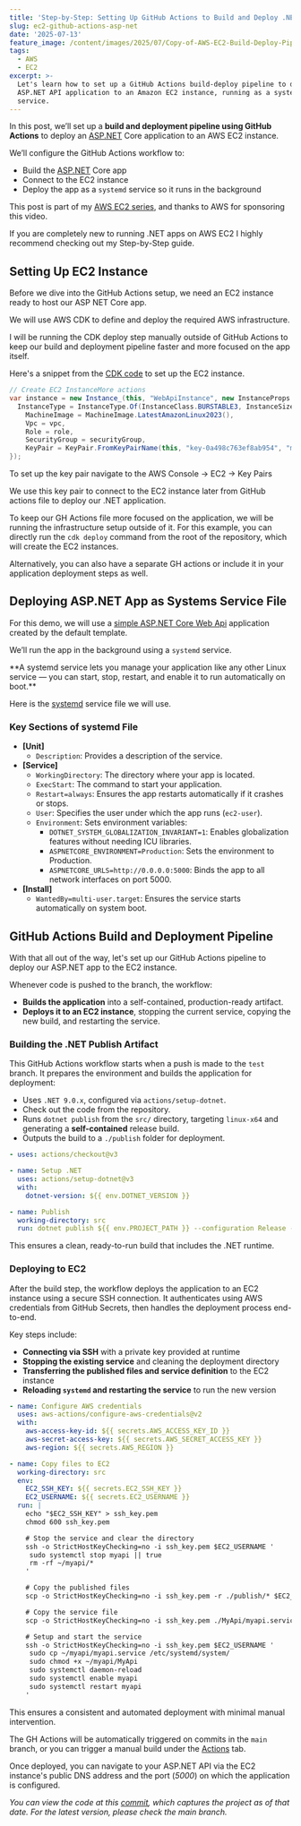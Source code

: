 ```yaml
---
title: 'Step-by-Step: Setting Up GitHub Actions to Build and Deploy .NET to EC2'
slug: ec2-github-actions-asp-net
date: '2025-07-13'
feature_image: /content/images/2025/07/Copy-of-AWS-EC2-Build-Deploy-Pipeline--1-.png
tags:
  - AWS
  - EC2
excerpt: >-
  Let's learn how to set up a GitHub Actions build-deploy pipeline to deploy an
  ASP.NET API application to an Amazon EC2 instance, running as a systemd
  service.
---
```

In this post, we’ll set up a **build and deployment pipeline using GitHub Actions** to deploy an [ASP.NET](http://ASP.NET) Core application to an AWS EC2 instance.

We’ll configure the GitHub Actions workflow to:

-   Build the [ASP.NET](http://ASP.NET) Core app
-   Connect to the EC2 instance
-   Deploy the app as a `systemd` service so it runs in the background

<EmbedCard src="https://www.youtube.com/embed/hViTuEA75-w?feature=oembed" title="Deploying ASP.NET API on Amazon EC2 Using GitHub Actions" />

This post is part of my [AWS EC2 series](/blog/tag/ec2/), and thanks to AWS for sponsoring this video.

If you are completely new to running .NET apps on AWS EC2 I highly recommend checking out my Step-by-Step guide.

<BookmarkCard href="/blog/amazon-ec2-dotnet-api-hosting/" title="Deploying a .NET Web API on Amazon EC2: A Step-by-Step Guide" description="Let’s learn how to leverage Amazon EC2 to host your .NET applications. In this post, we will learn how to create an EC2 instance, set it up with .NET runtime, upload your .NET application, and run it from there." icon="/content/images/icon/logo-512x512-22.png" />

## Setting Up EC2 Instance

Before we dive into the GitHub Actions setup, we need an EC2 instance ready to host our ASP NET Core app.

We will use AWS CDK to define and deploy the required AWS infrastructure.

I will be running the CDK deploy step manually outside of GitHub Actions to keep our build and deployment pipeline faster and more focused on the app itself.

<BookmarkCard href="/blog/aws-cdk-dotnet/" title="AWS CDK For The .NET Developer: How To Easily Get Started" description="AWS CDK simplifies Cloud Infrastructure management. CDK lets you define AWS resources using first-class programming concepts. It translates your code into AWS CloudFormation templates, which can be used to provision AWS resources for your application. Let’s get started using .NET and C#." icon="/content/images/icon/logo-512x512-23.png" />

Here's a snippet from the [CDK code](https://github.com/rahulpnath/aws-ec2/commit/1c358d5218a1b84206048043bf04eef854d0a70f#diff-ceaf3769e56ae6c1122a8121107e005a33d99b33f6580d4521e7705f9d17dbfd) to set up the EC2 instance.

```csharp
// Create EC2 InstanceMore actions
var instance = new Instance_(this, "WebApiInstance", new InstanceProps {
  InstanceType = InstanceType.Of(InstanceClass.BURSTABLE3, InstanceSize.MICRO),
    MachineImage = MachineImage.LatestAmazonLinux2023(),
    Vpc = vpc,
    Role = role,
    SecurityGroup = securityGroup,
    KeyPair = KeyPair.FromKeyPairName(this, "key-0a498c763ef8ab954", "my-key-pair"),
});
```

To set up the key pair navigate to the AWS Console → EC2 → Key Pairs

<ImageCard src="/content/images/2025/06/image.png" alt="" />

We use this key pair to connect to the EC2 instance later from GitHub actions file to deploy our .NET application.

To keep our GH Actions file more focused on the application, we will be running the infrastructure setup outside of it. For this example, you can directly run the `cdk deploy` command from the root of the repository, which will create the EC2 instances.

Alternatively, you can also have a separate GH actions or include it in your application deployment steps as well.

## Deploying ASP.NET App as Systems Service File

For this demo, we will use a [simple ASP.NET Core Web Api](https://github.com/rahulpnath/aws-ec2/tree/main/src/MyApi) application created by the default template.

We’ll run the app in the background using a `systemd` service.

<Callout type="tip">
  **A systemd service lets you manage your application like any other Linux service — you can start, stop, restart, and enable it to run automatically on boot.**
</Callout>

Here is the [systemd](https://github.com/rahulpnath/aws-ec2/blob/main/src/MyApi/myapi.service) service file we will use.

### Key Sections of systemd File

-   **\[Unit\]**
    -   `Description`: Provides a description of the service.
-   **\[Service\]**
    -   `WorkingDirectory`: The directory where your app is located.
    -   `ExecStart`: The command to start your application.
    -   `Restart=always`: Ensures the app restarts automatically if it crashes or stops.
    -   `User`: Specifies the user under which the app runs (`ec2-user`).
    -   `Environment`: Sets environment variables:
        -   `DOTNET_SYSTEM_GLOBALIZATION_INVARIANT=1`: Enables globalization features without needing ICU libraries.
        -   `ASPNETCORE_ENVIRONMENT=Production`: Sets the environment to Production.
        -   `ASPNETCORE_URLS=http://0.0.0.0:5000`: Binds the app to all network interfaces on port 5000.
-   **\[Install\]**
    -   `WantedBy=multi-user.target`: Ensures the service starts automatically on system boot.

## GitHub Actions Build and Deployment Pipeline

With that all out of the way, let's set up our GitHub Actions pipeline to deploy our ASP.NET app to the EC2 instance.  
  
Whenever code is pushed to the branch, the workflow:

-   **Builds the application** into a self-contained, production-ready artifact.
-   **Deploys it to an EC2 instance**, stopping the current service, copying the new build, and restarting the service.

### Building the .NET Publish Artifact

This GitHub Actions workflow starts when a push is made to the `test` branch. It prepares the environment and builds the application for deployment:

-   Uses `.NET 9.0.x`, configured via `actions/setup-dotnet`.
-   Check out the code from the repository.
-   Runs `dotnet publish` from the `src/` directory, targeting `linux-x64` and generating a **self-contained** release build.
-   Outputs the build to a `./publish` folder for deployment.

```yaml
- uses: actions/checkout@v3

- name: Setup .NET
  uses: actions/setup-dotnet@v3
  with:
    dotnet-version: ${{ env.DOTNET_VERSION }}

- name: Publish
  working-directory: src
  run: dotnet publish ${{ env.PROJECT_PATH }} --configuration Release --output ./publish --self-contained true -r linux-x64
```

This ensures a clean, ready-to-run build that includes the .NET runtime.

### Deploying to EC2

After the build step, the workflow deploys the application to an EC2 instance using a secure SSH connection. It authenticates using AWS credentials from GitHub Secrets, then handles the deployment process end-to-end.

Key steps include:

-   **Connecting via SSH** with a private key provided at runtime
-   **Stopping the existing service** and cleaning the deployment directory
-   **Transferring the published files and service definition** to the EC2 instance
-   **Reloading `systemd` and restarting the service** to run the new version

```yaml
- name: Configure AWS credentials
  uses: aws-actions/configure-aws-credentials@v2
  with:
    aws-access-key-id: ${{ secrets.AWS_ACCESS_KEY_ID }}
    aws-secret-access-key: ${{ secrets.AWS_SECRET_ACCESS_KEY }}
    aws-region: ${{ secrets.AWS_REGION }}

- name: Copy files to EC2
  working-directory: src
  env:
    EC2_SSH_KEY: ${{ secrets.EC2_SSH_KEY }}
    EC2_USERNAME: ${{ secrets.EC2_USERNAME }}
  run: |
    echo "$EC2_SSH_KEY" > ssh_key.pem
    chmod 600 ssh_key.pem

    # Stop the service and clear the directory
    ssh -o StrictHostKeyChecking=no -i ssh_key.pem $EC2_USERNAME '
     sudo systemctl stop myapi || true
     rm -rf ~/myapi/*
    '

    # Copy the published files
    scp -o StrictHostKeyChecking=no -i ssh_key.pem -r ./publish/* $EC2_USERNAME:~/myapi/

    # Copy the service file
    scp -o StrictHostKeyChecking=no -i ssh_key.pem ./MyApi/myapi.service $EC2_USERNAME:~/myapi/

    # Setup and start the service
    ssh -o StrictHostKeyChecking=no -i ssh_key.pem $EC2_USERNAME '
     sudo cp ~/myapi/myapi.service /etc/systemd/system/
     sudo chmod +x ~/myapi/MyApi
     sudo systemctl daemon-reload
     sudo systemctl enable myapi
     sudo systemctl restart myapi
    '

```

This ensures a consistent and automated deployment with minimal manual intervention.

The GH Actions will be automatically triggered on commits in the `main` branch, or you can trigger a manual build under the [Actions](https://github.com/rahulpnath/aws-ec2/actions) tab.

Once deployed, you can navigate to your ASP.NET API via the EC2 instance's public DNS address and the port (_5000_) on which the application is configured.

_You can view the code at this_ [_commit_](https://github.com/rahulpnath/aws-ec2/tree/ea11b4f9ac21491b263a216434584fa2d44d02a4)_, which captures the project as of that date. For the latest version, please check the main branch._
